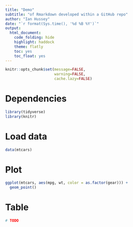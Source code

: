 ```yaml
---
title: "Demo"
subtitle: "of Rmarkdown developed within a GitHub repo"
author: "Ian Hussey"
date: "`r format(Sys.time(), '%d %B %Y')`"
output:
  html_document:
    code_folding: hide
    highlight: haddock
    theme: flatly
    toc: yes
    toc_float: yes
---
```


```r
knitr::opts_chunk$set(message=FALSE,
                      warning=FALSE,
                      cache.lazy=FALSE)
```

# Dependencies

```r

library(tidyverse)
library(knitr)

```

# Load data

```r

data(mtcars)

```

# Plot

```r

ggplot(mtcars, aes(mpg, wt, color = as.factor(gear))) +
  geom_point()

```

# Table

```r

# TODO

```


